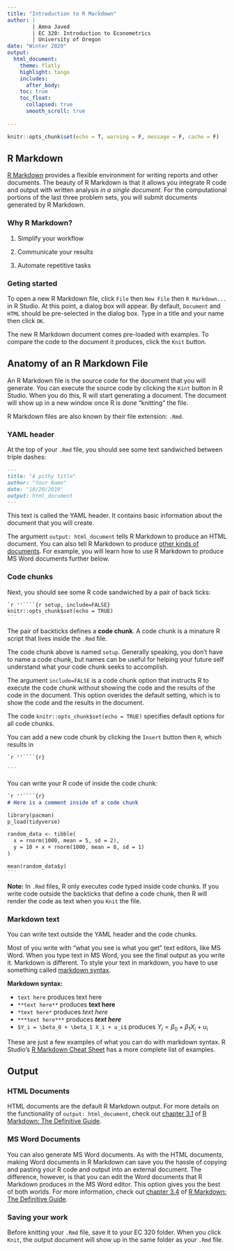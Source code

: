 ```yaml
---
title: "Introduction to R Markdown"
author: | 
        | Amna Javed
        | EC 320: Introduction to Econometrics
        | University of Oregon
date: "Winter 2020"
output: 
  html_document:
    theme: flatly  
    highlight: tango
    includes:
      after_body: 
    toc: true
    toc_float:
      collapsed: true
      smooth_scroll: true
      
---
```


```r
knitr::opts_chunk$set(echo = T, warning = F, message = F, cache = F)
```

## R Markdown

[R Markdown](https://bookdown.org/yihui/rmarkdown/basics.html) provides a flexible environment for writing reports and other documents. The beauty of R Markdown is that it allows you integrate R code and output with written analysis *in a single document*. For the computational portions of the last three problem sets, you will submit documents generated by R Markdown.

### Why R Markdown?

1. Simplify your workflow

2. Communicate your results

3. Automate repetitive tasks

### Geting started

To open a new R Markdown file, click `File` then `New File` then `R Markdown...` in R Studio. At this point, a dialog box will appear. By default, `Document` and `HTML` should be pre-selected in the dialog box. Type in a title and your name then click `OK`.

The new R Markdown document comes pre-loaded with examples. To compare the code to the document it produces, click the `Knit` button.

## Anatomy of an R Markdown File

An R Markdown file is the source code for the document that you will generate. You can execute the source code by clicking the `Kint` button in R Studio. When you do this, R will start generating a document. The document will show up in a new window once R is done "knitting" the file.

R Markdown files are also known by their file extension: `.Rmd`.

### YAML header

At the top of your `.Rmd` file, you should see some text sandwiched between triple dashes:

````markdown
---
title: "A pithy title"
author: "Your Name"
date: "10/20/2019"
output: html_document
---
````

This text is called the YAML header. It contains basic information about the document that you will create. 

The argument `output: html_document` tells R Markdown to produce an HTML document. You can also tell R Markdown to produce [other kinds of documents](https://bookdown.org/yihui/rmarkdown/output-formats.html). For example, you will learn how to use R Markdown to produce MS Word documents further below. 

### Code chunks

Next, you should see some R code sandwiched by a pair of back ticks:

````markdown
`r ''````{r setup, include=FALSE}
knitr::opts_chunk$set(echo = TRUE)
```
````

The pair of backticks defines a **code chunk**. A code chunk is a minature R script that lives inside the `.Rmd` file.

The code chunk above is named `setup`. Generally speaking, you don't have to name a code chunk, but names can be useful for helping your future self understand what your code chunk seeks to accomplish.

The argument `include=FALSE` is a code chunk option that instructs R to execute the code chunk without showing the code and the results of the code in the document. This option overides the default setting, which is to show the code and the results in the document.

The code `knitr::opts_chunk$set(echo = TRUE)` specifies default options for all code chunks. 

You can add a new code chunk by clicking the `Insert` button then `R`, which results in 

````markdown
`r ''````{r}

```
````

You can write your R code of inside the code chunk:

````markdown
`r ''````{r}
# Here is a comment inside of a code chunk

library(pacman)
p_load(tidyverse)

random_data <- tibble(
  x = rnorm(1000, mean = 5, sd = 2),
  y = 10 + x + rnorm(1000, mean = 0, sd = 1)
)

mean(random_data$y)
```
````

**Note:** In `.Rmd` files, R only executes code typed inside code chunks. If you write code outside the backticks that define a code chunk, then R will render the code as text when you `Knit` the file.

### Markdown text

You can write text outside the YAML header and the code chunks.

Most of you write with "what you see is what you get" text editors, like MS Word. When you type text in MS Word, you see the final output as you write it. Markdown is different. To style your text in markdown, you have to use something called [markdown syntax](https://bookdown.org/yihui/rmarkdown/markdown-syntax.html).

**Markdown syntax:**

- `text here` produces text here
- `**text here**` produces **text here**
- `*text here*` produces *text here*
- `***text here***` produces ***text here***
- `$Y_i = \beta_0 + \beta_1 X_i + u_i$` produces $Y_i = \beta_0 + \beta_1 X_i + u_i$

These are just a few examples of what you can do with markdown syntax. R Studio's [R Markdown Cheat Sheet](https://github.com/rstudio/cheatsheets/raw/master/rmarkdown-2.0.pdf) has a more complete list of examples.

## Output

### HTML Documents

HTML documents are the default R Markdown output. For more details on the functionality of `output: html_document`, check out [chapter 3.1](https://bookdown.org/yihui/rmarkdown/html-document.html) of [R Markdown: The Definitive Guide](https://bookdown.org/yihui/rmarkdown/).

### MS Word Documents

You can also generate MS Word documents. As with the HTML documents, making Word documents in R Markdown can save you the hassle of copying and pasting your R code and output into an external document. The difference, however, is that you can edit the Word documents that R Markdown produces in the MS Word editor. This option gives you the best of both worlds. For more information, check out [chapter 3.4](https://bookdown.org/yihui/rmarkdown/word-document.html) of [R Markdown: The Definitive Guide](https://bookdown.org/yihui/rmarkdown/).

### Saving your work 

Before knitting your `.Rmd` file, save it to your EC 320 folder. When you click `Knit`, the output document will show up in the same folder as your `.Rmd` file.